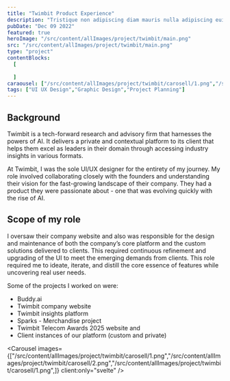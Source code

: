 ```yaml
---
title: "Twimbit Product Experience"
description: "Tristique non adipiscing diam mauris nulla adipiscing euismod. Vitae maecenas pellentesque viverra ac commodo arcu ut vel elementum. Et erat integer hac urna. Metus elit sapien luctus gravida. Ultricies sem mattis at viverra convallis porttitor posuere dolor mattis. Lacus cursus phasellus tempor vitae sed. Pharetra vitae gravida tempus scelerisque leo nisl."
pubDate: "Dec 09 2022"
featured: true
heroImage: "/src/content/allImages/project/twimbit/main.png"
src: "/src/content/allImages/project/twimbit/main.png"
type: "project"
contentBlocks:
  [
  
  ]
caraousel: ["/src/content/allImages/project/twimbit/carosell/1.png","/src/content/allImages/project/twimbit/carosell/2.png","/src/content/allImages/project/twimbit/carosell/3.png"]
tags: ["UI UX Design","Graphic Design","Project Planning"]
---
```



## Background
Twimbit is a tech-forward research and advisory firm that harnesses the powers of AI. It delivers a private and contextual platform to its client that helps them excel as leaders in their domain through accessing industry insights in various formats.

At Twimbit, I was the sole UI/UX designer for the entirety of my journey. My role involved collaborating closely with the founders and understanding their vision for the fast-growing landscape of their company. They had a product they were passionate about - one that was evolving quickly with the rise of AI. 

## Scope of my role
I oversaw their company website and also was responsible for the design and maintenance of both the company’s core platform and the custom solutions delivered to clients. This required continuous refinement and upgrading of the UI to meet the emerging demands from clients. This role required me to ideate, iterate, and distill the core essence of features while uncovering real user needs. 

Some of the projects I worked on were:
- Buddy.ai
- Twimbit company website
- Twimbit insights platform
- Sparks - Merchandise project
- Twimbit Telecom Awards 2025 website and
- Client instances of our platform (custom and private)

<Carousel images={["/src/content/allImages/project/twimbit/carosell/1.png","/src/content/allImages/project/twimbit/carosell/2.png","/src/content/allImages/project/twimbit/carosell/1.png",]} client:only="svelte" />
<CenteredImage imageUrl="/src/content/allImages/project/twimbit/extra/1.png" />

